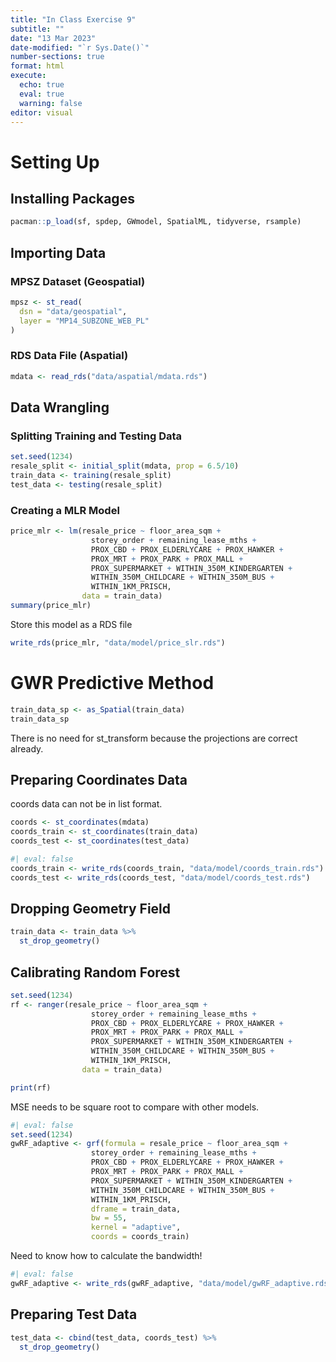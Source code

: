 ```yaml
---
title: "In Class Exercise 9"
subtitle: ""
date: "13 Mar 2023"
date-modified: "`r Sys.Date()`"
number-sections: true
format: html
execute: 
  echo: true
  eval: true
  warning: false
editor: visual
---
```


# Setting Up

## Installing Packages

```r
pacman::p_load(sf, spdep, GWmodel, SpatialML, tidyverse, rsample)
```

## Importing Data

### MPSZ Dataset (Geospatial)

```r
mpsz <- st_read(
  dsn = "data/geospatial",
  layer = "MP14_SUBZONE_WEB_PL"
)
```

### RDS Data File (Aspatial)

```r
mdata <- read_rds("data/aspatial/mdata.rds")
```

## Data Wrangling

### Splitting Training and Testing Data

```r
set.seed(1234)
resale_split <- initial_split(mdata, prop = 6.5/10)
train_data <- training(resale_split)
test_data <- testing(resale_split)
```

### Creating a MLR Model

```r
price_mlr <- lm(resale_price ~ floor_area_sqm +
                  storey_order + remaining_lease_mths +
                  PROX_CBD + PROX_ELDERLYCARE + PROX_HAWKER +
                  PROX_MRT + PROX_PARK + PROX_MALL +
                  PROX_SUPERMARKET + WITHIN_350M_KINDERGARTEN +
                  WITHIN_350M_CHILDCARE + WITHIN_350M_BUS +
                  WITHIN_1KM_PRISCH,
                data = train_data)
summary(price_mlr)
```

Store this model as a RDS file

```r
write_rds(price_mlr, "data/model/price_slr.rds")
```

# GWR Predictive Method

```r
train_data_sp <- as_Spatial(train_data)
train_data_sp
```

There is no need for st_transform because the projections are correct already.

## Preparing Coordinates Data

coords data can not be in list format.

```r
coords <- st_coordinates(mdata)
coords_train <- st_coordinates(train_data)
coords_test <- st_coordinates(test_data)
```

```r
#| eval: false
coords_train <- write_rds(coords_train, "data/model/coords_train.rds")
coords_test <- write_rds(coords_test, "data/model/coords_test.rds")
```

## Dropping Geometry Field

```r
train_data <- train_data %>%
  st_drop_geometry()
```

## Calibrating Random Forest

```r
set.seed(1234)
rf <- ranger(resale_price ~ floor_area_sqm +
                  storey_order + remaining_lease_mths +
                  PROX_CBD + PROX_ELDERLYCARE + PROX_HAWKER +
                  PROX_MRT + PROX_PARK + PROX_MALL +
                  PROX_SUPERMARKET + WITHIN_350M_KINDERGARTEN +
                  WITHIN_350M_CHILDCARE + WITHIN_350M_BUS +
                  WITHIN_1KM_PRISCH,
                data = train_data)
```

```r
print(rf)
```

MSE needs to be square root to compare with other models.

```r
#| eval: false 
set.seed(1234)
gwRF_adaptive <- grf(formula = resale_price ~ floor_area_sqm +
                  storey_order + remaining_lease_mths +
                  PROX_CBD + PROX_ELDERLYCARE + PROX_HAWKER +
                  PROX_MRT + PROX_PARK + PROX_MALL +
                  PROX_SUPERMARKET + WITHIN_350M_KINDERGARTEN +
                  WITHIN_350M_CHILDCARE + WITHIN_350M_BUS +
                  WITHIN_1KM_PRISCH,
                  dframe = train_data,
                  bw = 55,
                  kernel = "adaptive",
                  coords = coords_train)
```

Need to know how to calculate the bandwidth!

```r
#| eval: false
gwRF_adaptive <- write_rds(gwRF_adaptive, "data/model/gwRF_adaptive.rds")
```

## Preparing Test Data

```r
test_data <- cbind(test_data, coords_test) %>%
  st_drop_geometry()
```
